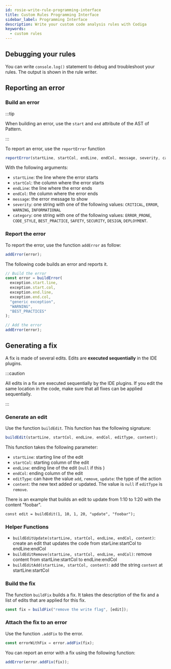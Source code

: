 ```yaml
---
id: rosie-write-rule-programming-interface
title: Custom Rules Programming Interface
sidebar_label: Programming Interface
description: Write your custom code analysis rules with Codiga
keywords:
  - custom rules
---
```


## Debugging your rules

You can write `console.log()` statement to debug and troubleshoot your rules.
The output is shown in the rule writer.

## Reporting an error

### Build an error

:::tip

When building an error, use the `start` and `end` attribute of the AST of Pattern.

:::

To report an error, use the `reportError` function

```javascript
reportError(startLine, startCol, endLine, endCol, message, severity, category);
```

With the following arguments:

- `startLine`: the line where the error starts
- `startCol`: the column where the error starts
- `endLine`: the line where the error ends
- `endCol`: the column where the error ends
- `message`: the error message to show
- `severity`: one string with one of the following values: `CRITICAL`, `ERROR`, `WARNING`, `INFORMATIONAL`
- `category`: one string with one of the following values: `ERROR_PRONE`, `CODE_STYLE`, `BEST_PRACTICE`, `SAFETY`, `SECURITY`, `DESIGN`, `DEPLOYMENT`.

### Report the error

To report the error, use the function `addError` as follow:

```javascript
addError(error);
```

The following code builds an error and reports it.

```javascript
// Build the error
const error = buildError(
  exception.start.line,
  exception.start.col,
  exception.end.line,
  exception.end.col,
  "generic exception",
  "WARNING",
  "BEST_PRACTICES"
);

// Add the error
addError(error);
```

## Generating a fix

A fix is made of several edits. Edits are **executed sequentially** in the IDE plugins.

:::caution

All edits in a fix are executed sequentially by the IDE plugins. If you edit the same location in the code, make sure that
all fixes can be applied sequentially.

:::

### Generate an edit

Use the function `buildEdit`. This function has the following signature:

```javascript
buildEdit(startLine, startCol, endLine, endCol, editType, content);
```

This function takes the following parameter:

- `startLine`: starting line of the edit
- `startCol`: starting column of the edit
- `endLine`: ending line of the edit (`null` if this )
- `endCol`: ending column of the edit
- `editType`: can have the value `add`, `remove`, `update`: the type of the action
- `content`: the new text added or updated. The value is `null` if `editType` is `remove`.

There is an example that builds an edit to update from 1:10 to 1:20 with the content "foobar".

```
const edit = buildEdit(1, 10, 1, 20, "update", "foobar");
```

### Helper Functions

- `buildEditUpdate(startLine, startCol, endLine, endCol, content)`: create an edit that updates the code from starLine:startCol to endLine:endCol
- `buildEditRemove(startLine, startCol, endLine, endCol)`: remove content from startLine:startCol to endLine:endCol
- `buildEditAdd(startLine, startCol, content)`: add the string `content` at startLine:startCol

### Build the fix

The function `buildFix` builds a fix. It takes the description of the fix and a list of edits
that are applied for this fix.

```javascript
const fix = buildFix("remove the write flag", [edit]);
```

### Attach the fix to an error

Use the function `.addFix` to the error.

```javascript
const errorWithFix = error.addFix(fix);
```

You can report an error with a fix using the following function:

```javascript
addError(error.addFix(fix));
```
